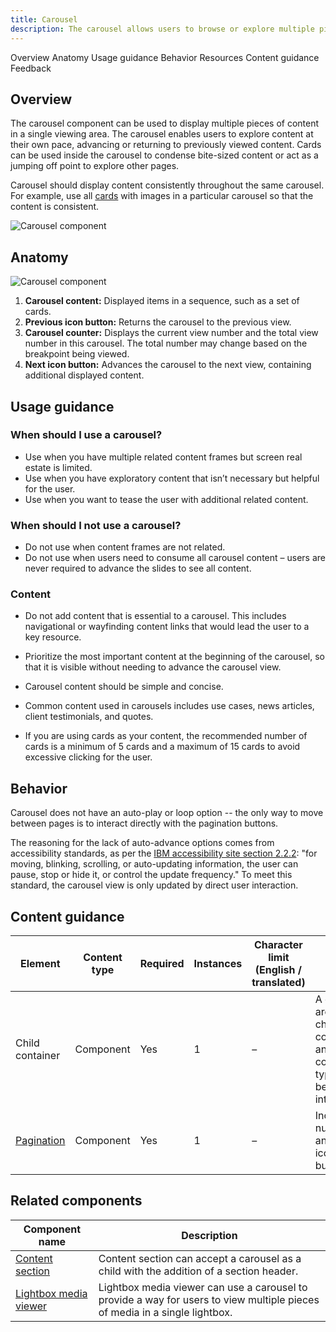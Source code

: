 ```yaml
---
title: Carousel
description: The carousel allows users to browse or explore multiple pieces of content within the same area of the page.
---
```



<ComponentDescription name="Carousel" type="ui" />

<AnchorLinks>

<AnchorLink>Overview</AnchorLink>
<AnchorLink>Anatomy</AnchorLink>
<AnchorLink>Usage guidance</AnchorLink>
<AnchorLink>Behavior</AnchorLink>
<AnchorLink>Resources</AnchorLink>
<AnchorLink>Content guidance</AnchorLink>
<AnchorLink>Feedback</AnchorLink>

</AnchorLinks>

## Overview

The carousel component can be used to display multiple pieces of content in a single viewing area. The carousel enables users to explore content at their own pace, advancing or returning to previously viewed content. Cards can be used inside the carousel to condense bite-sized content or act as a jumping off point to explore other pages.

Carousel should display content consistently throughout the same carousel. For example, use all [cards](https://www.ibm.com/standards/carbon/components/cards) with images in a particular carousel so that the content is consistent.

<Row>
<Column colMd={6} colLg={8}>

![Carousel component](../../images/component/carousel/carousel-overview.png)

</Column>
</Row>

## Anatomy

<Row>
<Column colMd={6} colLg={8}>

![Carousel component](../../images/component/carousel/carousel-anatomy.png)

</Column>
</Row>

1. **Carousel content:** Displayed items in a sequence, such as a set of cards.
2. **Previous icon button:** Returns the carousel to the previous view.
3. **Carousel counter:** Displays the current view number and the total view number in this carousel. The total number may change based on the breakpoint being viewed.
4. **Next icon button:** Advances the carousel to the next view, containing additional displayed content.

## Usage guidance

### When should I use a carousel?

- Use when you have multiple related content frames but screen real estate is limited.
- Use when you have exploratory content that isn’t necessary but helpful for the user.
- Use when you want to tease the user with additional related content.

### When should I not use a carousel?

- Do not use when content frames are not related.
- Do not use when users need to consume all carousel content – users are never required to advance the slides to see all content.

### Content

- Do not add content that is essential to a carousel. This includes navigational or wayfinding content links that would lead the user to a key resource.

- Prioritize the most important content at the beginning of the carousel, so that it is visible without needing to advance the carousel view.

- Carousel content should be simple and concise.

- Common content used in carousels includes use cases, news articles, client testimonials, and quotes.

- If you are using cards as your content, the recommended number of cards is a minimum of 5 cards and a maximum of 15 cards to avoid excessive clicking for the user.

## Behavior

Carousel does not have an auto-play or loop option -- the only way to move between pages is to interact directly with the pagination buttons.

The reasoning for the lack of auto-advance options comes from accessibility standards,
as per the [IBM accessibility site section 2.2.2](https://www.ibm.com/able/requirements/requirements/?version=7_2#2_2_2):
"for moving, blinking, scrolling, or auto-updating information, the user can pause, stop or hide it, or control the update frequency."
To meet this standard, the carousel view is only updated by direct user interaction.

<ResourceLinks name="Carousel" type="ui" />

## Content guidance

| Element                                                                   | Content type | Required | Instances | Character limit <br/>(English / translated) | Notes                                                                              |
| ------------------------------------------------------------------------- | ------------ | -------- | --------- | ------------------------------------------- | ---------------------------------------------------------------------------------- |
| Child container                                                           | Component    | Yes      | 1         | –                                           | A container area that child components and other content types can be passed into. |
| [Pagination](https://carbondesignsystem.com/components/pagination/usage/) | Component    | Yes      | 1         | –                                           | Includes numbering and arrow icon buttons.                                         |

## Related components

| Component name                                                                                 | Description                                                                                                                |
| ---------------------------------------------------------------------------------------------- | -------------------------------------------------------------------------------------------------------------------------- |
| [Content section](https://www.ibm.com/standards/carbon/components/content-section)             | Content section can accept a carousel as a child with the addition of a section header.                                    |
| [Lightbox media viewer](https://www.ibm.com/standards/carbon/components/lightbox-media-viewer) | Lightbox media viewer can use a carousel to provide a way for users to view multiple pieces of media in a single lightbox. |

<ComponentFooter name="Carousel" type="ui" />

